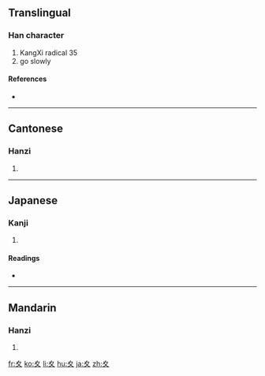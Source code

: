 {{also|夂|攵}}
==Translingual==
{{stroke order|type=animate}}

===Han character===
{{Han char|rn=35|rad=夊|as=00|sn=3|four=|canj=竹水 (HE), XX竹水 (XXHE)}}

# KangXi radical 35
# go slowly

====References====
* {{Han ref|kx=0245.010|dkj=05708|dj=0485.180|hdz=20867.160|uh=590A|ud=22794}}

----

==Cantonese==

===Hanzi===
{{yue-hanzi|jyut=|y=seui1}}

# {{defn|Cantonese}}

----

==Japanese==

===Kanji===
{{ja-kanji|grade=9|rs=夊00}}

# {{defn|Japanese}}

====Readings====
* {{ja-readings|on=[[すい]] (sui)|kun=[[すいにょう]] (suinyō)}}

----

==Mandarin==

===Hanzi===
{{cmn-hanzi|pin=[[suī]] ([[sui1]])|wg=sui<sup>1</sup>}}

# {{defn|Mandarin}}

[[fr:夊]]
[[ko:夊]]
[[li:夊]]
[[hu:夊]]
[[ja:夊]]
[[zh:夊]]